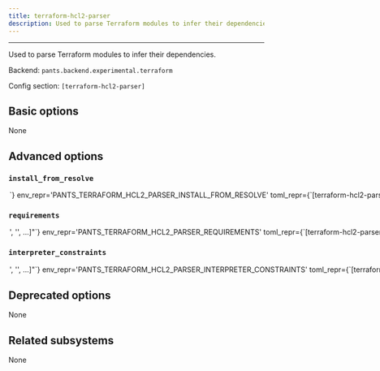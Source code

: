 ```yaml
---
title: terraform-hcl2-parser
description: Used to parse Terraform modules to infer their dependencies.
---
```



---

Used to parse Terraform modules to infer their dependencies.

Backend: <span className="color--primary">`pants.backend.experimental.terraform`</span>

Config section: <span className="color--primary">`[terraform-hcl2-parser]`</span>

<span className={styles.options}>

## Basic options

None

## Advanced options

### `install_from_resolve`

<Option
  cli_repr={`--terraform-hcl2-parser-install-from-resolve=<str>`}
  env_repr='PANTS_TERRAFORM_HCL2_PARSER_INSTALL_FROM_RESOLVE'
  toml_repr={`[terraform-hcl2-parser]
install_from_resolve = <str>`}
  default_repr={`None`}
>

If specified, install the tool using the lockfile for this named resolve.

This resolve must be defined in `[python].resolves`, as described in https://www.pantsbuild.org/v2.19/docs/python-third-party-dependencies#user-lockfiles.

The resolve&#x27;s entire lockfile will be installed, unless specific requirements are listed via the `requirements` option, in which case only those requirements will be installed. This is useful if you don&#x27;t want to invalidate the tool&#x27;s outputs when the resolve incurs changes to unrelated requirements.

If unspecified, and the `lockfile` option is unset, the tool will be installed using the default lockfile shipped with Pants.

If unspecified, and the `lockfile` option is set, the tool will use the custom `terraform-hcl2-parser` &#x22;tool lockfile&#x22; generated from the `version` and `extra_requirements` options. But note that this mechanism is deprecated.

</Option>

### `requirements`

<Option
  cli_repr={`--terraform-hcl2-parser-requirements="['<str>', '<str>', ...]"`}
  env_repr='PANTS_TERRAFORM_HCL2_PARSER_REQUIREMENTS'
  toml_repr={`[terraform-hcl2-parser]
requirements = [
    '<str>',
    '<str>',
    ...,
]`}
  default_repr={`[]`}
>

If `install_from_resolve` is specified, install these requirements, at the versions provided by the specified resolve&#x27;s lockfile.

Values can be pip-style requirements (e.g., `tool` or `tool==1.2.3` or `tool>=1.2.3`), or addresses of `python_requirement` targets (or targets that generate or depend on `python_requirement` targets).

The lockfile will be validated against the requirements - if a lockfile doesn&#x27;t provide the requirement (at a suitable version, if the requirement specifies version constraints) Pants will error.

If unspecified, install the entire lockfile.

</Option>

### `interpreter_constraints`

<Option
  cli_repr={`--terraform-hcl2-parser-interpreter-constraints="['<str>', '<str>', ...]"`}
  env_repr='PANTS_TERRAFORM_HCL2_PARSER_INTERPRETER_CONSTRAINTS'
  toml_repr={`[terraform-hcl2-parser]
interpreter_constraints = [
    '<str>',
    '<str>',
    ...,
]`}
  default_repr={`[\n  "CPython>=3.7,<4"\n]`}
>

Python interpreter constraints for this tool.

</Option>

## Deprecated options

None

## Related subsystems

None

</span>

